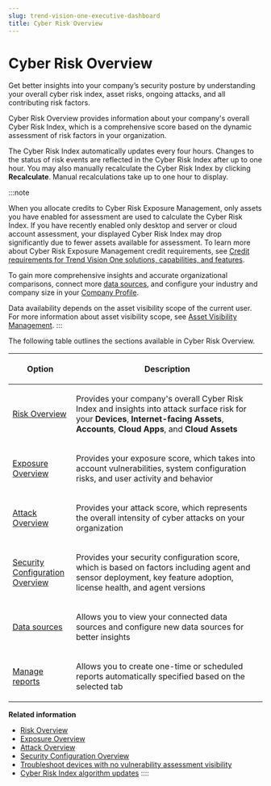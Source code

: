 ```yaml
---
slug: trend-vision-one-executive-dashboard
title: Cyber Risk Overview
---
```

# Cyber Risk Overview

Get better insights into your company’s security posture by understanding your overall cyber risk index, asset risks, ongoing attacks, and all contributing risk factors.

Cyber Risk Overview provides information about your company's overall Cyber Risk Index, which is a comprehensive score based on the dynamic assessment of risk factors in your organization.

The Cyber Risk Index automatically updates every four hours. Changes to the status of risk events are reflected in the Cyber Risk Index after up to one hour. You may also manually recalculate the Cyber Risk Index by clicking **Recalculate**. Manual recalculations take up to one hour to display.

:::note

When you allocate credits to Cyber Risk Exposure Management, only assets you have enabled for assessment are used to calculate the Cyber Risk Index. If you have recently enabled only desktop and server or cloud account assessment, your displayed Cyber Risk Index may drop significantly due to fewer assets available for assessment. To learn more about Cyber Risk Exposure Management credit requirements, see [Credit requirements for Trend Vision One solutions, capabilities, and features](credit-req-for-apps-services.mdx).

To gain more comprehensive insights and accurate organizational comparisons, connect more [data sources](configuring-data-sources.mdx), and configure your industry and company size in your [Company Profile](business-profile.mdx).

Data availability depends on the asset visibility scope of the current user. For more information about asset visibility scope, see [Asset Visibility Management](asset-visibility-management.mdx).
:::

The following table outlines the sections available in Cyber Risk Overview.

<table>
<colgroup>
<col style="width: 25%" />
<col style="width: 75%" />
</colgroup>
<thead>
<tr>
<th><p>Option</p></th>
<th><p>Description</p></th>
</tr>
</thead>
<tbody>
<tr>
<td><p><a href="trend-vision-one-risk-overview">Risk Overview</a></p></td>
<td><p>Provides your company's overall Cyber Risk Index and insights into attack surface risk for your <strong>Devices</strong>, <strong>Internet-facing Assets</strong>, <strong>Accounts</strong>, <strong>Cloud Apps</strong>, and <strong>Cloud Assets</strong></p></td>
</tr>
<tr>
<td><p><a href="trend-vision-one-exposure-overview">Exposure Overview</a></p></td>
<td><p>Provides your exposure score, which takes into account vulnerabilities, system configuration risks, and user activity and behavior</p></td>
</tr>
<tr>
<td><p><a href="trend-vision-one-attack-overview">Attack Overview</a></p></td>
<td><p>Provides your attack score, which represents the overall intensity of cyber attacks on your organization</p></td>
</tr>
<tr>
<td><p><a href="trend-vision-one-security-configuration">Security Configuration Overview</a></p></td>
<td><p>Provides your security configuration score, which is based on factors including agent and sensor deployment, key feature adoption, license health, and agent versions</p></td>
</tr>
<tr>
<td><p><a href="trend-vision-one-configuring-data-sources">Data sources</a></p></td>
<td><p>Allows you to view your connected data sources and configure new data sources for better insights</p></td>
</tr>
<tr>
<td><p><a href="trend-vision-one-reports">Manage reports</a></p></td>
<td><p>Allows you to create one-time or scheduled reports automatically specified based on the selected tab</p></td>
</tr>
</tbody>
</table>

**Related information**

- [Risk Overview](risk-overview.md "Learn about the views and widgets available on the Risk Overview tab in Cyber Risk Overview.")
- [Exposure Overview](exposure-overview.md "Learn about the information available in Exposure Overview within Cyber Risk Overview.")
- [Attack Overview](attack-overview.md "Learn about the information available in Attack Overview within Cyber Risk Overview, including summaries of threats under the XDR Detection and Threat Detection risk factors.")
- [Security Configuration Overview](security-configuration.md "Learn about the information available in Security Configuration Overview within Cyber Risk Overview.")
- [Troubleshoot devices with no vulnerability assessment visibility](troubleshoot-assessment-visibility.md "View troubleshooting information for devices that are unable to send vulnerability assessment information to Cyber Risk Exposure Management.")
- [Cyber Risk Index algorithm updates](risk-index-algorithm-updates.md "Cyber Risk Exposure Management periodically updates the cyber risk algorithm to provide customers with a more accurate, timely, and actionable Cyber Risk Index that supports all new features.")
::::
